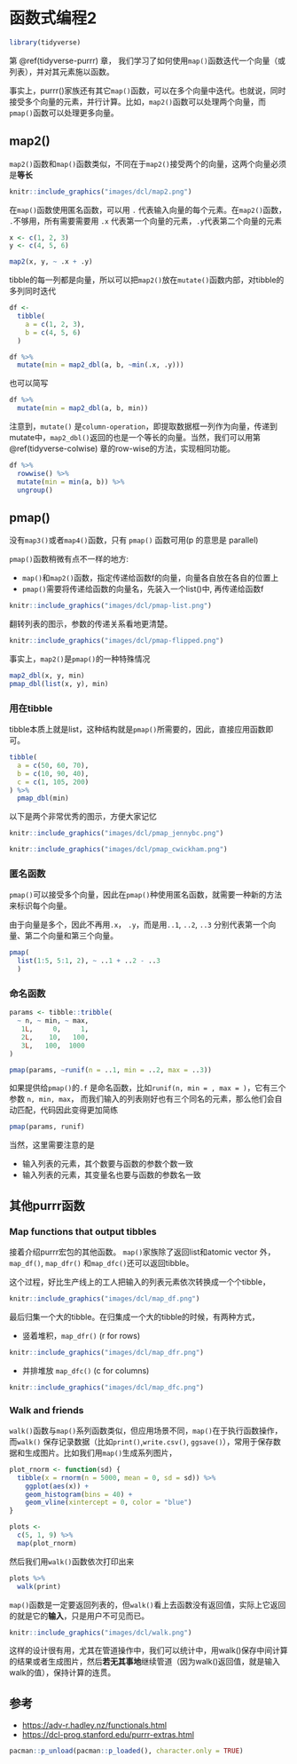 # 函数式编程2 {#tidyverse-purrr-adv}

```r
library(tidyverse)
```

第 \@ref(tidyverse-purrr) 章， 我们学习了如何使用`map()`函数迭代一个向量（或列表），并对其元素施以函数。

事实上，purrr()家族还有其它`map()`函数，可以在多个向量中迭代。也就说，同时接受多个向量的元素，并行计算。比如，`map2()`函数可以处理两个向量，而`pmap()`函数可以处理更多向量。

## map2()
`map2()`函数和`map()`函数类似，不同在于`map2()`接受两个的向量，这两个向量必须是**等长**

```r
knitr::include_graphics("images/dcl/map2.png")
```

在`map()`函数使用匿名函数，可以用 `.` 代表输入向量的每个元素。在`map2()`函数， `.`不够用，所有需要需要用 `.x` 代表第一个向量的元素，`.y`代表第二个向量的元素

```r
x <- c(1, 2, 3)
y <- c(4, 5, 6)

map2(x, y, ~ .x + .y)
```

tibble的每一列都是向量，所以可以把`map2()`放在`mutate()`函数内部，对tibble的多列同时迭代

```r
df <-
  tibble(
    a = c(1, 2, 3),
    b = c(4, 5, 6)
  )

df %>% 
  mutate(min = map2_dbl(a, b, ~min(.x, .y)))
```
也可以简写
```r
df %>% 
  mutate(min = map2_dbl(a, b, min))
```

注意到，`mutate()` 是`column-operation`，即提取数据框一列作为向量，传递到mutate中，`map2_dbl()`返回的也是一个等长的向量。当然，我们可以用第 \@ref(tidyverse-colwise) 章的row-wise的方法，实现相同功能。

```r
df %>% 
  rowwise() %>% 
  mutate(min = min(a, b)) %>% 
  ungroup()
```

## pmap()

没有`map3()`或者`map4()`函数，只有 `pmap()` 函数可用(p 的意思是 parallel) 

`pmap()`函数稍微有点不一样的地方:

- `map()`和`map2()`函数，指定传递给函数f的向量，向量各自放在各自的位置上
- `pmap()`需要将传递给函数的向量名，先装入一个list()中, 再传递给函数f

```r
knitr::include_graphics("images/dcl/pmap-list.png")
```

翻转列表的图示，参数的传递关系看地更清楚。

```r
knitr::include_graphics("images/dcl/pmap-flipped.png")
```

事实上，`map2()`是`pmap()`的一种特殊情况

```r
map2_dbl(x, y, min)
pmap_dbl(list(x, y), min)
```


### 用在tibble

tibble本质上就是list，这种结构就是`pmap()`所需要的，因此，直接应用函数即可。

```r
tibble(
  a = c(50, 60, 70),
  b = c(10, 90, 40),
  c = c(1, 105, 200)
) %>% 
  pmap_dbl(min)
```



以下是两个非常优秀的图示，方便大家记忆

```r
knitr::include_graphics("images/dcl/pmap_jennybc.png")
```


```r
knitr::include_graphics("images/dcl/pmap_cwickham.png")
```


### 匿名函数

`pmap()`可以接受多个向量，因此在`pmap()`种使用匿名函数，就需要一种新的方法来标识每个向量。

由于向量是多个，因此不再用`.x`， `.y`，而是用`..1`, `..2`, `..3` 分别代表第一个向量、第二个向量和第三个向量。
```r
pmap(
  list(1:5, 5:1, 2), ~ ..1 + ..2 - ..3
  )
```


### 命名函数

```r
params <- tibble::tribble(
  ~ n, ~ min, ~ max,
   1L,     0,     1,
   2L,    10,   100,
   3L,   100,  1000
)

pmap(params, ~runif(n = ..1, min = ..2, max = ..3))

```


如果提供给`pmap()`的`.f` 是命名函数，比如`runif(n, min = , max = )`，它有三个参数
`n, min, max`， 而我们输入的列表刚好也有三个同名的元素，那么他们会自动匹配，代码因此变得更加简练

```r
pmap(params, runif)
```

当然，这里需要注意的是

- 输入列表的元素，其个数要与函数的参数个数一致
- 输入列表的元素，其变量名也要与函数的参数名一致


## 其他purrr函数

### Map functions that output tibbles

接着介绍purrr宏包的其他函数。
`map()`家族除了返回list和atomic vector 外，`map_df()`, `map_dfr()` 和`map_dfc()`还可以返回tibble。

这个过程，好比生产线上的工人把输入的列表元素依次转换成一个个tibble，

```r
knitr::include_graphics("images/dcl/map_df.png")
```


最后归集一个大的tibble。在归集成一个大的tibble的时候，有两种方式，

- 竖着堆积，`map_dfr()` (r for rows) 

```r
knitr::include_graphics("images/dcl/map_dfr.png")
```

- 并排堆放 `map_dfc()` (c for columns) 

```r
knitr::include_graphics("images/dcl/map_dfc.png")
```



### Walk and friends
`walk()`函数与`map()`系列函数类似，但应用场景不同，`map()`在于执行函数操作，而`walk()` 保存记录数据（比如`print()`,`write.csv()`, `ggsave()`），常用于保存数据和生成图片。比如我们用`map()`生成系列图片，

```r
plot_rnorm <- function(sd) {
  tibble(x = rnorm(n = 5000, mean = 0, sd = sd)) %>% 
    ggplot(aes(x)) +
    geom_histogram(bins = 40) +
    geom_vline(xintercept = 0, color = "blue")
}

plots <-
  c(5, 1, 9) %>% 
  map(plot_rnorm)
```

然后我们用`walk()`函数依次打印出来
```r
plots %>% 
  walk(print)
```

`map()`函数是一定要返回列表的，但`walk()`看上去函数没有返回值，实际上它返回的就是它的**输入**，只是用户不可见而已。


```r
knitr::include_graphics("images/dcl/walk.png")
```
这样的设计很有用，尤其在管道操作中，我们可以统计中，用walk()保存中间计算的结果或者生成图片，然后**若无其事地**继续管道（因为walk()返回值，就是输入walk的值），保持计算的连贯。



## 参考

- <https://adv-r.hadley.nz/functionals.html>
- <https://dcl-prog.stanford.edu/purrr-extras.html>



```r
pacman::p_unload(pacman::p_loaded(), character.only = TRUE)
```



